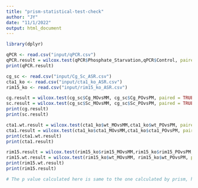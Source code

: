 ```yaml
---
title: "prism-statistical-test-check"
author: "JY"
date: "11/1/2022"
output: html_document
---
```


```r
library(dplyr)

```


```r
qPCR <- read.csv("input/qPCR.csv")
qPCR.result = wilcox.test(qPCR$Phosphate_Starvation,qPCR$Control, paired = TRUE)
print(qPCR.result)

cg_sc <- read.csv("input/Cg_Sc_ASR.csv")
cta1_ko <- read.csv("input/cta1_ko_ASR.csv")
rim15_ko <- read.csv("input/rim15_ko_ASR.csv")

cg.result = wilcox.test(cg_sc$Cg_MOvsMM, cg_sc$Cg_POvsPM, paired = TRUE)
sc.result = wilcox.test(cg_sc$Sc_MOvsMM, cg_sc$Sc_POvsPM, paired = TRUE)
print(cg.result)
print(sc.result)

cta1.wt.result = wilcox.test(cta1_ko$wt_MOvsMM,cta1_ko$wt_POvsPM, paired = TRUE)
cta1.result = wilcox.test(cta1_ko$cta1_MOvsMM,cta1_ko$cta1_POvsPM, paired = TRUE)
print(cta1.wt.result)
print(cta1.result)

rim15.result = wilcox.test(rim15_ko$rim15_MOvsMM,rim15_ko$rim15_POvsPM, paired = TRUE)
rim15.wt.result = wilcox.test(rim15_ko$wt_MOvsMM, rim15_ko$wt_POvsPM, paired = TRUE)
print(rim15.wt.result)
print(rim15.result)

# The p value calculated here is same to the one calculated by prism, however, the p.adjusted is different in some groups
```